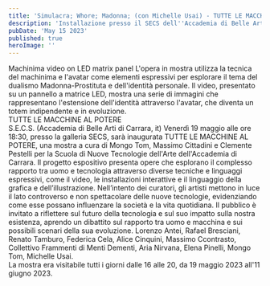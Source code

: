```yaml
---
title: 'Simulacra; Whore; Madonna; (con Michelle Usai) - TUTTE LE MACCHINE AL POTERE (SECS)'
description: 'Installazione presso il SECS dell''Accademia di Belle Arti di Carrara, parte della mostra TUTTE LE MACCHINE AL POTERE'
pubDate: 'May 15 2023'
published: true
heroImage: ''
---
```



<ImageWithShadow src="/images/exps/tmp/tmp_03.webp"></ImageWithShadow>

<Paragraph>
    Machinima video on LED matrix panel
</Paragraph>
<Paragraph>
    L'opera in mostra utilizza la tecnica del machinima e l'avatar come elementi espressivi per esplorare il tema del dualismo Madonna-Prostituta e dell'identità personale. Il video, presentato su un pannello a matrice LED, mostra una serie di immagini che rappresentano l'estensione dell'identità attraverso l'avatar, che diventa un totem indipendente e in evoluzione.
</Paragraph>

<Paragraph>
    <br />
    TUTTE LE MACCHINE AL POTERE<br />
    S.E.C.S. (Accademia di Belle Arti di Carrara, it)
</Paragraph>
<Paragraph>
    Venerdì 19 maggio alle ore 18:30, presso la galleria SECS, sarà inaugurata TUTTE LE MACCHINE AL POTERE, una mostra a cura di Mongo Tom, Massimo Cittadini e Clemente Pestelli per la Scuola di Nuove Tecnologie dell'Arte dell'Accademia di Carrara. Il progetto espositivo presenta opere che esplorano il complesso rapporto tra uomo e tecnologia attraverso diverse tecniche e linguaggi espressivi, come il video, le installazioni interattive e il linguaggio della grafica e dell’illustrazione.
    Nell’intento dei curatori, gli artisti mettono in luce il lato controverso e non spettacolare delle nuove tecnologie, evidenziando come esse possano influenzare la società e la vita quotidiana. Il pubblico è invitato a riflettere sul futuro della tecnologia e sul suo impatto sulla nostra esistenza, aprendo un dibattito sul rapporto tra uomo e macchina e sui possibili scenari della sua evoluzione.
</Paragraph>
<Paragraph>
    Lorenzo Antei, Rafael Bresciani, Renato Tamburo, Federica Cela, Alice Cinquini, Massimo Ccontrasto, Collettivo Frammenti di Menti Dementi, Aria Nirvana, Elena Pinelli, Mongo Tom, Michelle Usai.
    <br />
    La mostra era visitabile tutti i giorni dalle 16 alle 20, da 19 maggio 2023 all'11 giugno 2023.
</Paragraph>